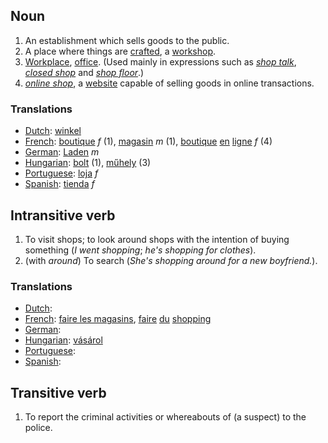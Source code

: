 ==Noun==
#An establishment which sells goods to the public.
#A place where things are [[craft]]ed, a [[workshop]].
#[[Workplace]], [[office]].  (Used mainly in expressions such as ''[[shop talk]]'', ''[[closed shop]]'' and ''[[shop floor]]''.)
#''[[online shop]]'', a [[website]] capable of selling goods in online transactions.

===Translations===
*[[Dutch]]: [[winkel]]
*[[French]]: [[boutique]] ''f'' (1), [[magasin]] ''m'' (1), [[boutique]] [[en]] [[ligne]] ''f'' (4)
*[[German]]: [[Laden]] ''m''
*[[Hungarian]]: [[bolt]] (1), [[műhely]] (3)
*[[Portuguese]]: [[loja]] ''f''
*[[Spanish]]: [[tienda]] ''f''

==Intransitive verb==
#To visit shops; to look around shops with the intention of buying something (''I went shopping''; ''he's shopping for clothes'').
#(with ''around'') To search (''She's shopping around for a new boyfriend.'').

===Translations===
*[[Dutch]]: [[]]
*[[French]]: [[faire les magasins]], [[faire]] [[du]] [[shopping]]
*[[German]]: [[]]
*[[Hungarian]]: [[vásárol]]
*[[Portuguese]]: [[]]
*[[Spanish]]: [[]]

==Transitive verb==
#To report the criminal activities or whereabouts of (a suspect) to the police.